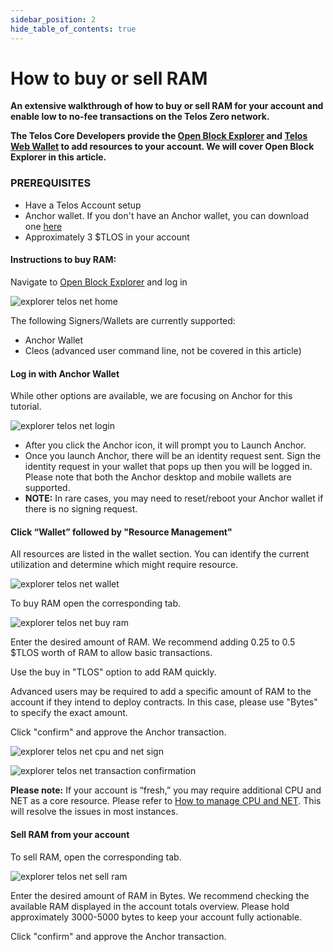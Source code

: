 ```yaml
---
sidebar_position: 2
hide_table_of_contents: true
---
```


# How to buy or sell RAM

__An extensive walkthrough of how to buy or sell RAM for your account and enable low to no-fee transactions on the Telos Zero network.__

__The Telos Core Developers provide the [Open Block Explorer](https://explorer.telos.net) and [Telos Web Wallet](https://wallet.telos.net/) to add resources to your account. We will cover Open Block Explorer in this article.__

### PREREQUISITES

- Have a Telos Account setup
- Anchor wallet. If you don't have an Anchor wallet, you can download one [here](https://greymass.com/en/anchor/)
- Approximately 3 $TLOS in your account

#### Instructions to buy RAM:

Navigate to [Open Block Explorer](https://explorer.telos.net) and log in

![explorer telos net home](https://user-images.githubusercontent.com/39388424/192003471-9293e0f8-e178-4615-a683-305a8d3e794f.png)

The following Signers/Wallets are currently supported:
- Anchor Wallet
- Cleos (advanced user command line, not be covered in this article)

#### Log in with Anchor Wallet   
While other options are available, we are focusing on Anchor for this tutorial.

![explorer telos net login](https://user-images.githubusercontent.com/39388424/192003510-a2b1537e-aa60-4096-8e49-5a21ca052229.png)

- After you click the Anchor icon, it will prompt you to Launch Anchor.  
- Once you launch Anchor, there will be an identity request sent. Sign the identity request in your wallet that pops up then you will be logged in. Please note that both the Anchor desktop and mobile wallets are supported. 
- __NOTE:__ In rare cases, you may need to reset/reboot your Anchor wallet if there is no signing request.

#### Click “Wallet” followed by "Resource Management"

All resources are listed in the wallet section. You can identify the current utilization and determine which might require resource.

![explorer telos net wallet](https://user-images.githubusercontent.com/39388424/192003919-ffc6865a-0ec9-4403-81cf-3de04ec50a65.png)

To buy RAM open the corresponding tab.

![explorer telos net buy ram](https://user-images.githubusercontent.com/39388424/192029059-8e1581bf-2088-46a9-a0e1-f47f7fd445bf.png)

Enter the desired amount of RAM. We recommend adding 0.25 to 0.5 $TLOS worth of RAM to allow basic transactions.

Use the buy in "TLOS" option to add RAM quickly.

Advanced users may be required to add a specific amount of RAM to the account if they intend to deploy contracts. In this case, please use "Bytes" to specify the exact amount.

Click "confirm" and approve the Anchor transaction.

![explorer telos net cpu and net sign](https://user-images.githubusercontent.com/39388424/192004955-f21123c2-2057-42c6-b1c2-1cbeb3e28edd.png)

![explorer telos net transaction confirmation](https://user-images.githubusercontent.com/39388424/192004975-7d0eb96e-fe67-47bf-9f6e-976d366a1149.png)

__Please note:__ If your account is “fresh,” you may require additional CPU and NET as a core resource. Please refer to [How to manage CPU and NET](./cpu-net). This will resolve the issues in most instances.

#### Sell RAM from your account

To sell RAM, open the corresponding tab.

![explorer telos net sell ram](https://user-images.githubusercontent.com/39388424/192030179-47276d0b-1605-469d-8f2c-a82a0bf2d870.png)

Enter the desired amount of RAM in Bytes. We recommend checking the available RAM displayed in the account totals overview. Please hold approximately 3000-5000 bytes to keep your account fully actionable.

Click "confirm" and approve the Anchor transaction.
